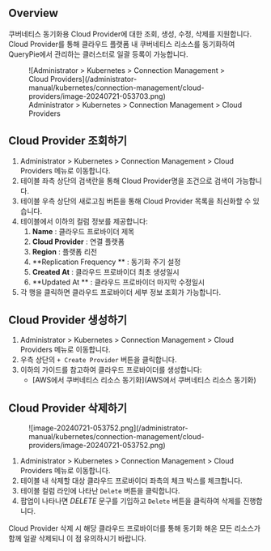 
## Overview

쿠버네티스 동기화용 Cloud Provider에 대한 조회, 생성, 수정, 삭제를 지원합니다. Cloud Provider를 통해 클라우드 플랫폼 내 쿠버네티스 리소스를 동기화하여 QueryPie에서 관리하는 클러스터로 일괄 등록이 가능합니다.

<figure data-layout="center" data-align="center">
![Administrator &gt; Kubernetes &gt; Connection Management &gt; Cloud Providers](/administrator-manual/kubernetes/connection-management/cloud-providers/image-20240721-053703.png)
<figcaption>
Administrator &gt; Kubernetes &gt; Connection Management &gt; Cloud Providers
</figcaption>
</figure>


## Cloud Provider 조회하기

1. Administrator &gt; Kubernetes &gt; Connection Management &gt; Cloud Providers 메뉴로 이동합니다.
2. 테이블 좌측 상단의 검색란을 통해 Cloud Provider명을 조건으로 검색이 가능합니다. 
3. 테이블 우측 상단의 새로고침 버튼을 통해 Cloud Provider 목록을 최신화할 수 있습니다. 
4. 테이블에서 이하의 컬럼 정보를 제공합니다: 
    1.  **Name**  : 클라우드 프로바이더 제목
    2.  **Cloud Provider**  : 연결 플랫폼 
    3.  **Region**  : 플랫폼 리전 
    4.  **Replication Frequency ** : 동기화 주기 설정
    5.  **Created At**  : 클라우드 프로바이더 최초 생성일시
    6.  **Updated At ** : 클라우드 프로바이더 마지막 수정일시
5. 각 행을 클릭하면 클라우드 프로바이더 세부 정보 조회가 가능합니다.


## Cloud Provider 생성하기

1. Administrator &gt; Kubernetes &gt; Connection Management &gt; Cloud Providers 메뉴로 이동합니다.
2. 우측 상단의 `+ Create Provider` 버튼을 클릭합니다.
3. 이하의 가이드를 참고하여 클라우드 프로바이더를 생성합니다:
    * [AWS에서 쿠버네티스 리소스 동기화](AWS에서 쿠버네티스 리소스 동기화)


## Cloud Provider 삭제하기

<figure data-layout="left" data-align="left">
![image-20240721-053752.png](/administrator-manual/kubernetes/connection-management/cloud-providers/image-20240721-053752.png)
</figure>

1. Administrator &gt; Kubernetes &gt; Connection Management &gt; Cloud Providers 메뉴로 이동합니다.
2. 테이블 내 삭제할 대상 클라우드 프로바이더 좌측의 체크 박스를 체크합니다. 
3. 테이블 컬럼 라인에 나타난 `Delete` 버튼을 클릭합니다. 
4. 팝업이 나타나면  *DELETE*  문구를 기입하고 `Delete` 버튼을 클릭하여 삭제를 진행합니다. 

<Callout type="important">
Cloud Provider 삭제 시 해당 클라우드 프로바이더를 통해 동기화 해온 모든 리소스가 함께 일괄 삭제되니 이 점 유의하시기 바랍니다.
</Callout>
